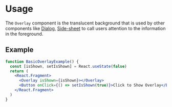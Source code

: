 # Usage

The `Overlay` component is the translucent background that is used by other
components like [Dialog](./dialog), [Side-sheet](./side-sheet) to call users
attention to the information in the foreground.

## Example

```jsx
function BasicOverlayExample() {
  const [isShown, setIsShown] = React.useState(false)
  return (
    <React.Fragment>
      <Overlay isShown={isShown}></Overlay>
      <Button onClick={() => setIsShown(true)}>Click to Show Overlay</Button>
    </React.Fragment>
  )
}
```
